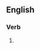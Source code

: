 {{also|vitupérâtes}}

==English==

===Verb===
{{head|en|verb form}}

# {{en-third-person singular of|vituperate}}